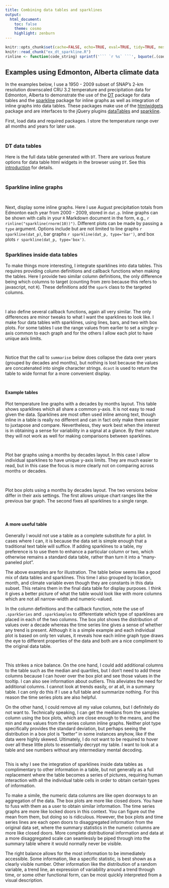 ```yaml
---
title: Combining data tables and sparklines
output:
  html_document:
    toc: false
    theme: cosmo
    highlight: zenburn
---
```


```r
knitr::opts_chunk$set(cache=FALSE, echo=TRUE, eval=TRUE, tidy=TRUE, message=FALSE, warning=FALSE)
knitr::read_chunk("ex_dt_sparkline.R")
rinline <- function(code_string) sprintf('``` `r %s` ```', bquote(.(code_string)))
```

##
##
## Examples using Edmonton, Alberta climate data

In the examples below, I use a 1950 - 2009 subset of SNAP's 2-km resolution downscaled CRU 3.2 temperature and precipitation data for Edmonton, Alberta
to demonstrate the use of the [DT](http://rstudio.github.io/DT/) package for data tables and the [sparkline](https://github.com/htmlwidgets/sparkline) package for inline graphs as well as integration of inline graphs into data tables.
These packages make use of the [htmlwidgets](http://www.htmlwidgets.org/index.html) package and are interfaces to the jQuery plugins [dataTables](https://datatables.net/) and [sparkline](http://omnipotent.net/jquery.sparkline/#s-about).

First, load data and required packages. I store the temperature range over all months and years for later use.

```r
```

##
##
### DT data tables

Here is the full data table generated with `DT`. There are various feature options for data table html widgets in the browser using `DT`. See this [introduction](http://rstudio.github.io/DT/) for details.

```r
```

##
##
### Sparkline inline graphs

```r
```

##

Next, display some inline graphs. Here I use August precipitation totals from Edmonton each year from 2000 - 2009, stored in `dat.p`.
Inline graphs can be shown with calls in your `R` Markdown document in the form, e.g., `r rinline("sparkline(rnorm(10))")`.
Different plots can be made by passing a `type` argument.
Options include but are not limited to line graphs `r sparkline(dat_p)`, bar graphs `r sparkline(dat_p, type='bar')`, and box plots `r sparkline(dat_p, type='box')`.

##
##
### Sparklines inside data tables

To make things more interesting, I integrate sparklines into data tables. This requires providing column definitions and callback functions when making the tables.
Here I provide two similar column definitions, the only difference being which columns to target (counting from zero because this refers to javascript, not `R`).
These definitions add the `spark` class to the targeted columns.

```r
```

##

I also define several callback functions, again all very similar. The only differences are minor tweaks to what I want the sparklines to look like.
I make four data tables with sparklines, using lines, bars, and two with box plots.
For some tables I use the range values from earlier to set a single y-axis common to each graph and for the others I allow each plot to have unique axis limits.

```r
```

##

Notice that the call to `summarise` below does collapse the data over years (grouped by decades and months), but nothing is lost because the values are concatenated into single character strings.
`dcast` is used to return the table to wide format for a more convenient display.

```r
```

##
##
#### Example tables

Plot temperature line graphs with a decades by months layout.
This table shows sparklines which all share a common y-axis. It is not easy to read given the data.
Sparklines are most often used inline among text, though inline in a table is really no different and can in fact only make them easier to juxtapose and compare.
Nevertheless, they work best when the interest is in obtaining a sense for variability in a signal at a glance.
By their nature they will not work as well for making comparisons between sparklines.

```r
```

##

Plot bar graphs using a months by decades layout. In this case I allow individual sparklines to have unique y-axis limits.
They are much easier to read, but in this case the focus is more clearly not on comparing across months or decades.

```r
```

##

Plot box plots using a months by decades layout. The two versions below differ in their axis settings.
The first allows unique chart ranges like the previous bar graph. The second fixes all sparklines to a single range.

```r
```

```r
```

##
##
#### A more useful table

Generally I would not use a table as a complete substitute for a plot. In cases where I can, it is because the data set is simple enough that a traditional text table will suffice.
If adding sparklines to a table, my preference is to use them to enhance a particular column or two, which otherwise remains a standard data table, rather than turn it into a "many-paneled plot".

The above examples are for illustration. The table below seems like a good mix of data tables and sparklines.
This time I also grouped by location, month, and climate variable even though they are constants in this data subset. This retains them in the final data table for display purposes.
I think it gives a better picture of what the table would look like with more columns which are not all narrow-width and numeric-valued.

In the column definitions and the callback function, note the use of `.sparkSeries` and `.sparkSamples` to differentiate which type of sparklines are placed in each of the two columns.
The box plot shows the distribution of values over a decade whereas the time series line gives a sense of whether any trend is present.
Although it is a simple example and each individual plot is based on only ten values,
it reveals how each inline graph type draws the eye to different properties of the data and both are a nice compliment to the original data table.

```r
```

##

This strikes a nice balance. On the one hand, I could add additional columns to the table such as the median and quartiles,
but I don't need to add these columns because I can hover over the box plot and see those values in the tooltip. I can also see information about outliers.
This alleviates the need for additional columns. I cannot look at trends easily, or at all, in a summary table.
I can only do this if I use a full table and summarize nothing. For this reason the time series plots are also helpful.

On the other hand, I could remove all my value columns, but I definitely do not want to.
Technically speaking, I can get the medians from the samples column using the box plots, which are close enough to the means, and the min and max values from the series column inline graphs.
Neither plot type specifically provides the standard deviation, but perhaps seeing the distribution in a box plot is "better" in some instances anyhow, like if the data were highly skewed.
Ultimately, I do not want to be required to hover over all these little plots to essentially decrypt my table.
I want to look at a table and see numbers without any intermediary mental decoding.

```r
```

This is why I see the integration of sparklines inside data tables as complimentary to other information in a table, but not generally as a full replacement where the table becomes a series of pictures,
requiring human interaction with all the individual table cells in order to obtain certain types of information.

To make a simile, the numeric data columns are like open doorways to an aggregation of the data.
The box plots are more like closed doors. You have to fuss with them as a user to obtain similar information.
The time series graphs are more like locked doors in this context. You can figure out the mean from them, but doing so is ridiculous.
However, the box plots and time series lines are each open doors to disaggregated information from the original data set, where the summary statistics in the numeric columns are more like closed doors.
More complete distributional information and data at a more disaggregated scale can seamlessly be piped through into the summary table where it would normally never be visible. 

The right balance allows for the most information to be immediately accessible. Some information, like a specific statistic, is best shown as a clearly visible number.
Other information like the distribution of a random variable, a trend line, an expression of variability around a trend through time, or some other functional form, can be most quickly interpreted from a visual description.
